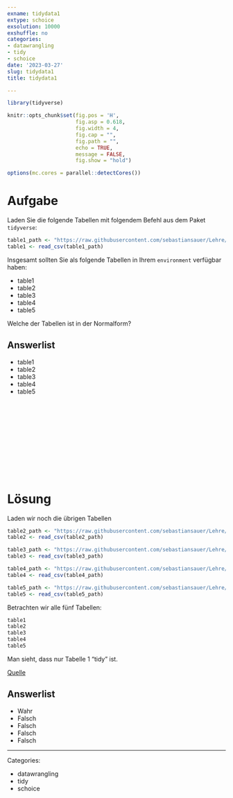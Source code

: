 ```yaml
---
exname: tidydata1
extype: schoice
exsolution: 10000
exshuffle: no
categories:
- datawrangling
- tidy
- schoice
date: '2023-03-27'
slug: tidydata1
title: tidydata1

---
```





```r
library(tidyverse)
```


```r
knitr::opts_chunk$set(fig.pos = 'H',
                      fig.asp = 0.618,
                      fig.width = 4,
                      fig.cap = "", 
                      fig.path = "",
                      echo = TRUE,
                      message = FALSE,
                      fig.show = "hold")

options(mc.cores = parallel::detectCores())

```






# Aufgabe



Laden Sie die folgende Tabellen mit folgendem Befehl aus dem Paket `tidyverse`:



```r
table1_path <- "https://raw.githubusercontent.com/sebastiansauer/Lehre/main/data/tidy-table1.csv"
table1 <- read_csv(table1_path)
```



Insgesamt sollten Sie als folgende Tabellen in Ihrem `environment` verfügbar haben:

- table1
- table2
- table3
- table4
- table5

Welche der Tabellen ist in der Normalform? 





Answerlist
----------
* table1
* table2
* table3
* table4
* table5




</br>
</br>
</br>
</br>
</br>
</br>
</br>
</br>
</br>
</br>

# Lösung

Laden wir noch die übrigen Tabellen

```r
table2_path <- "https://raw.githubusercontent.com/sebastiansauer/Lehre/main/data/tidy-table2.csv"
table2 <- read_csv(table2_path)

table3_path <- "https://raw.githubusercontent.com/sebastiansauer/Lehre/main/data/tidy-table3.csv"
table3 <- read_csv(table3_path)

table4_path <- "https://raw.githubusercontent.com/sebastiansauer/Lehre/main/data/tidy-table4.csv"
table4 <- read_csv(table4_path)

table5_path <- "https://raw.githubusercontent.com/sebastiansauer/Lehre/main/data/tidy-table5.csv"
table5 <- read_csv(table5_path)
```


Betrachten wir alle fünf Tabellen:

```r
table1
table2
table3
table4
table5
```


Man sieht, dass nur Tabelle 1 "tidy" ist.

[Quelle](http://garrettgman.github.io/tidying/)




Answerlist
----------


* Wahr
* Falsch
* Falsch
* Falsch
* Falsch





---

Categories: 

- datawrangling
- tidy
- schoice

